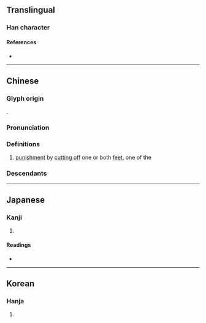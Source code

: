 {{character info/new}}
==Translingual==

===Han character===
{{Han char|rn=18|rad=刀|as=08|sn=10|four=12100|canj=LMSYN|ids=⿰非刂}}

====References====
* {{Han ref|kx=0141.020|dkj=02033|dj=0320.100|hdz=10344.010|uh=5255|ud=21077|bh=D0EB|bd=53483}}

----

==Chinese==
{{zh-forms|alt=䠊}}

===Glyph origin===
{{Han etym}}
{{Han compound|非|刀|alt2=刂|ls=psc|c1=p|c2=s}}.

===Pronunciation===
{{zh-pron
|m=fèi
|c=fei6
|mc=y
|oc=y
|cat=
}}

===Definitions===
{{zh-hanzi}}

# {{lb|zh|historical}} [[punishment]] by [[cut off|cutting off]] one or both [[feet]], one of the {{zh-l|五刑|{{w|Five Punishments}}}}
#: {{zh-also|刖}}

===Descendants===
{{CJKV||ひ|비}}

----

==Japanese==

===Kanji===
{{ja-kanji|grade=|rs=刀08}}

# {{rfdef|ja|sort=刀08}}

====Readings====
* {{ja-readings|on=[[ひ]] (hi)|kun=[[あしきる]] (ashikiru)}}

----

==Korean==

===Hanja===
{{ko-hanja|비}}

# {{rfdef|ko|sort=刀08}}